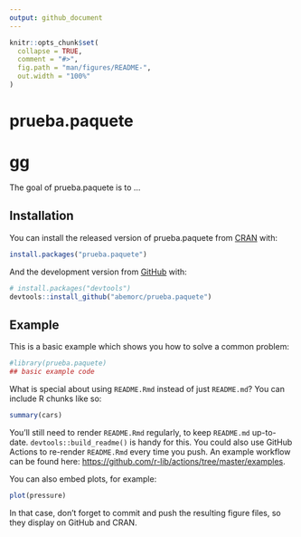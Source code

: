 ```yaml
---
output: github_document
---
```


<!-- README.md is generated from README.Rmd. Please edit that file -->

```r
knitr::opts_chunk$set(
  collapse = TRUE,
  comment = "#>",
  fig.path = "man/figures/README-",
  out.width = "100%"
)
```

# prueba.paquete
# gg
<!-- badges: start -->
<!-- badges: end -->

The goal of prueba.paquete is to ...

## Installation

You can install the released version of prueba.paquete from [CRAN](https://CRAN.R-project.org) with:

``` r
install.packages("prueba.paquete")
```

And the development version from [GitHub](https://github.com/) with:

``` r
# install.packages("devtools")
devtools::install_github("abemorc/prueba.paquete")
```
## Example

This is a basic example which shows you how to solve a common problem:

```r
#library(prueba.paquete)
## basic example code
```

What is special about using `README.Rmd` instead of just `README.md`? You can include R chunks like so:

```r
summary(cars)
```

You'll still need to render `README.Rmd` regularly, to keep `README.md` up-to-date. `devtools::build_readme()` is handy for this. You could also use GitHub Actions to re-render `README.Rmd` every time you push. An example workflow can be found here: <https://github.com/r-lib/actions/tree/master/examples>.

You can also embed plots, for example:

```r
plot(pressure)
```

In that case, don't forget to commit and push the resulting figure files, so they display on GitHub and CRAN.
